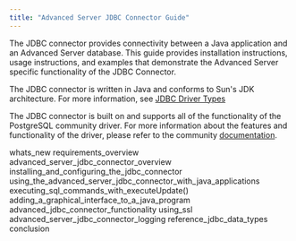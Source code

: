 ```yaml
---
title: "Advanced Server JDBC Connector Guide"
---
```




The JDBC connector provides connectivity between a Java application and an Advanced Server database. This guide provides installation instructions, usage instructions, and examples that demonstrate the Advanced Server specific functionality of the JDBC Connector.

The JDBC connector is written in Java and conforms to Sun's JDK architecture. For more information, see [JDBC Driver Types](#jdbc_driver_types)

The JDBC connector is built on and supports all of the functionality of the PostgreSQL community driver. For more information about the features and functionality of the driver, please refer to the community [documentation](https://jdbc.postgresql.org/documentation/head/index.html).

<div class="toctree" maxdepth="3">

whats\_new requirements\_overview advanced\_server\_jdbc\_connector\_overview installing\_and\_configuring\_the\_jdbc\_connector using\_the\_advanced\_server\_jdbc\_connector\_with\_java\_applications executing\_sql\_commands\_with\_executeUpdate() adding\_a\_graphical\_interface\_to\_a\_java\_program advanced\_jdbc\_connector\_functionality using\_ssl advanced\_server\_jdbc\_connector\_logging reference\_jdbc\_data\_types conclusion

</div>
